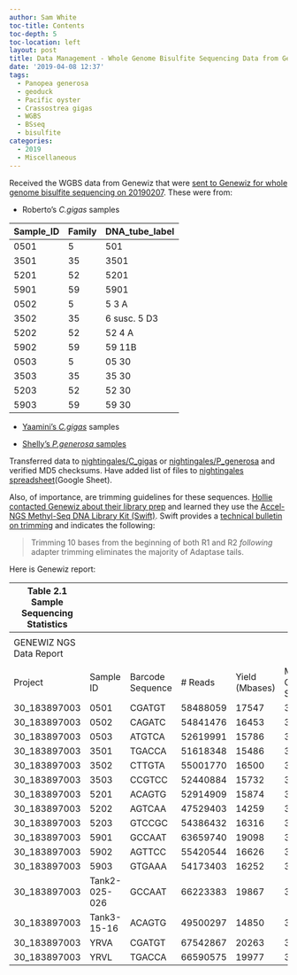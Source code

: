 ```yaml
---
author: Sam White
toc-title: Contents
toc-depth: 5
toc-location: left
layout: post
title: Data Management - Whole Genome Bisulfite Sequencing Data from Genewiz Received
date: '2019-04-08 12:37'
tags:
  - Panopea generosa
  - geoduck
  - Pacific oyster
  - Crassostrea gigas
  - WGBS
  - BSseq
  - bisulfite
categories:
  - 2019
  - Miscellaneous
---
```


Received the WGBS data from Genewiz that were [sent to Genewiz for whole genome bisulfite sequencing on 20190207](https://robertslab.github.io/sams-notebook/posts/2019/2019-02-07-Samples-Submitted---Robertos-C.gigas-DNA-for-Whole-Genome-Bisulfite-Sequencing-Genewiz/). These were from:

- Roberto's _C.gigas_ samples

| Sample_ID | Family | DNA_tube_label |
|-----------|--------|----------------|
| 0501      | 5      | 501            |
| 3501      | 35     | 3501           |
| 5201      | 52     | 5201           |
| 5901      | 59     | 5901           |
| 0502      | 5      | 5 3 A          |
| 3502      | 35     | 6 susc. 5 D3   |
| 5202      | 52     | 52 4 A         |
| 5902      | 59     | 59 11B         |
| 0503      | 5      | 05 30          |
| 3503      | 35     | 35 30          |
| 5203      | 52     | 52 30          |
| 5903      | 59     | 59 30          |

- [Yaamini's _C.gigas_](https://yaaminiv.github.io/WGBS-Samples/) samples

- [Shelly's _P.generosa_ samples](https://shellytrigg.github.io/38th-post/)

Transferred data to [nightingales/C_gigas](http://owl.fish.washington.edu/nightingales/C_gigas/) or [nightingales/P_generosa](http://owl.fish.washington.edu/nightingales/P_generosa/) and verified MD5 checksums. Have added list of files to [nightingales spreadsheet](https://docs.google.com/spreadsheets/d/1_XqIOPVHSBVGscnjzDSWUeRL7HUHXfaHxVzec-I-8Xk/edit#gid=0)(Google Sheet).

Also, of importance, are trimming guidelines for these sequences. [Hollie contacted Genewiz about their library prep](https://genefish.slack.com/archives/CD9M5LSFK/p1552084666004400) and learned they use the [Accel-NGS Methyl-Seq DNA Library Kit (Swift)](https://swiftbiosci.com/products/accel-ngs-methyl-seq-dna-library-kit/accel-ngs-methyl-seq-dna-library-kit/). Swift provides a [technical bulletin on trimming](https://swiftbiosci.com/wp-content/uploads/2016/09/16-0853-Tail-Trim-TN.pdf) and indicates the following:

> Trimming 10 bases from the beginning of both R1 and R2 _following_ adapter trimming eliminates the majority of Adaptase tails.


Here is Genewiz report:

| Table 2.1 Sample Sequencing Statistics |               |                  |          |                |                    |               |
|----------------------------------------|---------------|------------------|----------|----------------|--------------------|---------------|
|                                        |               |                  |          |                |                    |               |
| GENEWIZ NGS Data Report                |               |                  |          |                |                    |               |
|                                        |               |                  |          |                |                    |               |
| Project                                | Sample ID     | Barcode Sequence | # Reads  | Yield (Mbases) | Mean Quality Score | % Bases >= 30 |
| 30_183897003                           | 0501          | CGATGT           | 58488059 | 17547          | 35.42              | 81.73         |
| 30_183897003                           | 0502          | CAGATC           | 54841476 | 16453          | 35.43              | 81.79         |
| 30_183897003                           | 0503          | ATGTCA           | 52619991 | 15786          | 35.28              | 81.2          |
| 30_183897003                           | 3501          | TGACCA           | 51618348 | 15486          | 35.58              | 82.35         |
| 30_183897003                           | 3502          | CTTGTA           | 55001770 | 16500          | 35.54              | 82.17         |
| 30_183897003                           | 3503          | CCGTCC           | 52440884 | 15732          | 34.94              | 80.05         |
| 30_183897003                           | 5201          | ACAGTG           | 52914909 | 15874          | 35.69              | 82.72         |
| 30_183897003                           | 5202          | AGTCAA           | 47529403 | 14259          | 35.48              | 81.98         |
| 30_183897003                           | 5203          | GTCCGC           | 54386432 | 16316          | 35.08              | 80.52         |
| 30_183897003                           | 5901          | GCCAAT           | 63659740 | 19098          | 35.42              | 81.74         |
| 30_183897003                           | 5902          | AGTTCC           | 55420544 | 16626          | 35.43              | 81.8          |
| 30_183897003                           | 5903          | GTGAAA           | 54173403 | 16252          | 37.06              | 88.07         |
| 30_183897003                           | Tank2-025-026 | GCCAAT           | 66223383 | 19867          | 37.04              | 87.98         |
| 30_183897003                           | Tank3-15-16   | ACAGTG           | 49500297 | 14850          | 36.96              | 87.73         |
| 30_183897003                           | YRVA          | CGATGT           | 67542867 | 20263          | 37.1               | 88.14         |
| 30_183897003                           | YRVL          | TGACCA           | 66590575 | 19977          | 37.05              | 87.99         |
